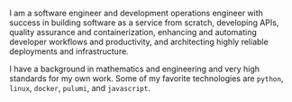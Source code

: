 ::: { #resume-profile .py-5 }

I am a software engineer and development operations engineer with success in
building software as a service from scratch, developing APIs, quality assurance
and containerization, enhancing and automating developer workflows and
productivity, and architecting highly reliable deployments and infrastructure.

I have a background in mathematics and engineering and very high standards for my own work.
Some of my favorite technologies are `python`, `linux`, `docker`, `pulumi`, and `javascript`.

:::
